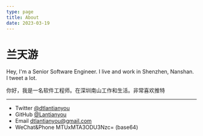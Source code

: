 ```yaml
---
type: page
title: About
date: 2023-03-19
---
```


# 兰天游

Hey, I'm a Senior Software Engineer. I live and work in Shenzhen, Nanshan. I tweet a lot.

你好，我是一名软件工程师。在深圳南山工作和生活。非常喜欢推特

---

- Twitter [@dtlantianyou](https://twitter.com/dtlantianyou)
- GitHub [@Lantianyou](https://github.com/Lantianyou)
- Email dtlantianyou@gmail.com
- WeChat&Phone MTUxMTA3ODU3Nzc= (base64)